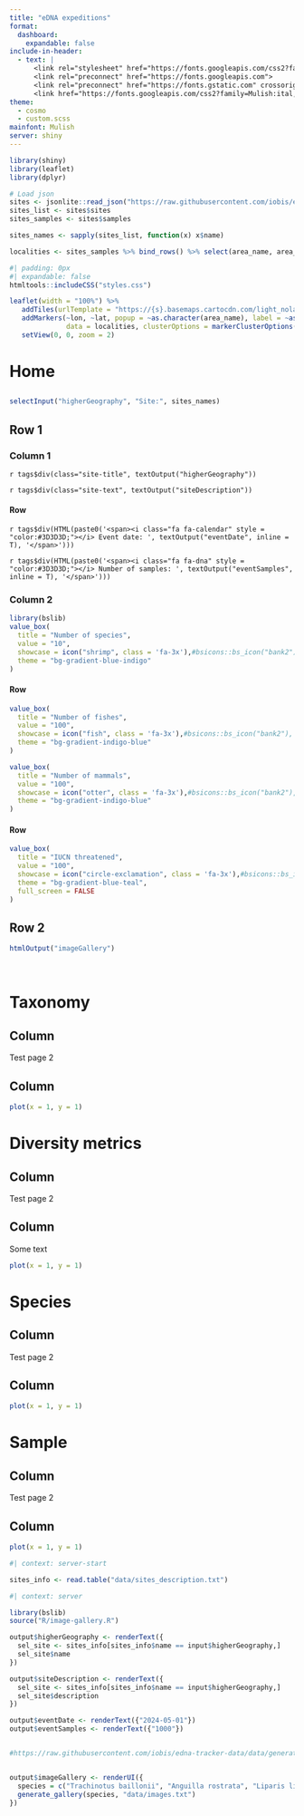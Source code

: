 ```yaml
---
title: "eDNA expeditions"
format: 
  dashboard:
    expandable: false
include-in-header:
  - text: |
      <link rel="stylesheet" href="https://fonts.googleapis.com/css2?family=Material+Symbols+Outlined:opsz,wght,FILL,GRAD@20..48,100..700,0..1,-50..200" />
      <link rel="preconnect" href="https://fonts.googleapis.com">
      <link rel="preconnect" href="https://fonts.gstatic.com" crossorigin>
      <link href="https://fonts.googleapis.com/css2?family=Mulish:ital,wght@0,200..1000;1,200..1000&display=swap" rel="stylesheet">
theme:
  - cosmo
  - custom.scss
mainfont: Mulish
server: shiny
---
```


<!-- This just load/prepare -->
```r
library(shiny)
library(leaflet)
library(dplyr)

# Load json
sites <- jsonlite::read_json("https://raw.githubusercontent.com/iobis/edna-tracker-data/data/generated.json")
sites_list <- sites$sites
sites_samples <- sites$samples

sites_names <- sapply(sites_list, function(x) x$name)

localities <- sites_samples %>% bind_rows() %>% select(area_name, area_locality, station, lon = area_longitude, lat = area_latitude)
```

<!-- This goes on top of the page after navbar - map-->
```r
#| padding: 0px
#| expandable: false
htmltools::includeCSS("styles.css")

leaflet(width = "100%") %>%
   addTiles(urlTemplate = "https://{s}.basemaps.cartocdn.com/light_nolabels/{z}/{x}/{y}.png") %>%
   addMarkers(~lon, ~lat, popup = ~as.character(area_name), label = ~as.character(area_name),
              data = localities, clusterOptions = markerClusterOptions()) %>%
   setView(0, 0, zoom = 2)
```


<!-- Each level 1 header becomes a page on the dashboard -->    
# Home {orientation="rows" scrolling="true"}

## {.toolbar}

```r
selectInput("higherGeography", "Site:", sites_names)
```

## Row 1 {.flow}

### Column 1 {width=60%}

<!-- Temporary workaround, please don't remove-->

```{=html}
<script>
// Select the parent div with the specified classes
const parentDiv = document.querySelector('.toolbar-content.html-fill-item.html-fill-container');

// Check if the parent div exists
if (parentDiv) {
  // Select the immediate child of the parent div
  const childDiv = parentDiv.firstElementChild;

  // Check if the child div exists
  if (childDiv) {
    // Remove the style attribute from the child div
    childDiv.removeAttribute('style');
  }
}
</script>
```

`r tags$div(class="site-title", textOutput("higherGeography"))`

`r tags$div(class="site-text", textOutput("siteDescription"))`

#### Row {.context-info}

`r tags$div(HTML(paste0('<span><i class="fa fa-calendar" style = "color:#3D3D3D;"></i> Event date: ', textOutput("eventDate", inline = T), '</span>')))`

`r tags$div(HTML(paste0('<span><i class="fa fa-dna" style = "color:#3D3D3D;"></i> Number of samples: ', textOutput("eventSamples", inline = T), '</span>')))`


### Column 2 {width=40% .flow}

```r
library(bslib)
value_box(
  title = "Number of species",
  value = "10",
  showcase = icon("shrimp", class = 'fa-3x'),#bsicons::bs_icon("bank2"),
  theme = "bg-gradient-blue-indigo"
)
```

#### Row

```r
value_box(
  title = "Number of fishes",
  value = "100",
  showcase = icon("fish", class = 'fa-3x'),#bsicons::bs_icon("bank2"),
  theme = "bg-gradient-indigo-blue"
)
```

```r
value_box(
  title = "Number of mammals",
  value = "100",
  showcase = icon("otter", class = 'fa-3x'),#bsicons::bs_icon("bank2"),
  theme = "bg-gradient-indigo-blue"
)
```

#### Row

```r
value_box(
  title = "IUCN threatened",
  value = "100",
  showcase = icon("circle-exclamation", class = 'fa-3x'),#bsicons::bs_icon("bank2"),
  theme = "bg-gradient-blue-teal",
  full_screen = FALSE
)
```

## Row 2 {.flow}

```r
htmlOutput("imageGallery")
```

<br>


<!-- Orientation can be either columns or rows; each level 2 header becomes a card-->
# Taxonomy {orientation="columns" scrolling="true"}

## Column

<!-- Content can be either markdown...-->
Test page 2

## Column 

<!-- Code/output...-->
```r
plot(x = 1, y = 1)
```

# Diversity metrics {orientation="columns" scrolling="true"}

## Column

Test page 2

## Column 

<!-- Or a mix of both-->
Some text

```r
plot(x = 1, y = 1)
```

# Species {orientation="columns" scrolling="true"}

## Column

Test page 2

## Column 

```r
plot(x = 1, y = 1)
```

# Sample {orientation="columns" scrolling="true"}

## Column

Test page 2

## Column 

```r
plot(x = 1, y = 1)
```

<!-- Done just when the server start, shared across users-->
```r
#| context: server-start

sites_info <- read.table("data/sites_description.txt")
```

<!-- Shiny server component -->
```r
#| context: server

library(bslib)
source("R/image-gallery.R")

output$higherGeography <- renderText({
  sel_site <- sites_info[sites_info$name == input$higherGeography,]
  sel_site$name
})

output$siteDescription <- renderText({
  sel_site <- sites_info[sites_info$name == input$higherGeography,]
  sel_site$description
})

output$eventDate <- renderText({"2024-05-01"})
output$eventSamples <- renderText({"1000"})


#https://raw.githubusercontent.com/iobis/edna-tracker-data/data/generated.json


output$imageGallery <- renderUI({
  species = c("Trachinotus baillonii", "Anguilla rostrata", "Liparis liparis")
  generate_gallery(species, "data/images.txt")
})

```

